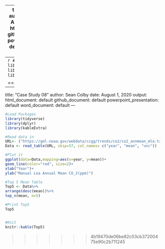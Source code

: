 
---
title: "Case Study 08"
author: Sean Colby
date: August 1, 2020
output: 
html_document: default
github_document: default
powerpoint_presentation: default
word_document: default
---
```r
#Load Packages
library(tidyverse)
library(dplyr)
library(kableExtra)
```
```r
#Read data in
URL<- ("https://gml.noaa.gov/webdata/ccgg/trends/co2/co2_annmean_mlo.txt")
Data <- read_table(URL, skip=57, col_names= c("year", "mean", "unc"))
```
```r
#Plot it
ggplot(data=Data,mapping=aes(x=year, y=mean))+
geom_line(color="red", size=2)+
xlab("Year")+
ylab("Manual Loa Annual Mean CO_2(ppm)")
```
```r
#Top 5 Mean Table
Top5 <- Data%>%
arrange(desc(mean))%>%
top_n(mean, n=5)
```
```r
#Print Top5
Top5
```
```r
#Knit
knitr::kable(Top5)
```


=======
---
title: "Case Study 08"
author: Sean Colby
date: August 1, 2020
output: 
 html_document: default
 github_document: default
 powerpoint_presentation: default
 word_document: default
---
```r
#Load Packages
library(tidyverse)
library(dplyr)
library(kableExtra)

#Read data in
URL<- ("https://gml.noaa.gov/webdata/ccgg/trends/co2/co2_annmean_mlo.txt")
Data <- read_table(URL, skip=57, col_names= c("year", "mean", "unc"))

#Plot it
ggplot(data=Data,mapping=aes(x=year, y=mean))+
geom_line(color="red", size=2)+
xlab("Year")+
ylab("Manual Loa Annual Mean CO_2(ppm)")

#Top 5 Mean Table
Top5 <- Data%>%
arrange(desc(mean))%>%
top_n(mean, n=5)

#Print Top5
Top5


#Knit
knitr::kable(Top5)
```


>>>>>>> 4b19470de06be82c03cb37200475e90c2b711245
